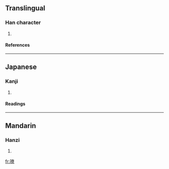 ==Translingual==
===Han character===
{{Han char|rn=96|rad=玉|as=12|sn=16|four=|canj=一土大金火 (MGKCF)}}
# {{defn|Han|sort=玉12}}
====References====
{{Han ref|kx=0742.020|dkj=21238|dj=1151.150|hdz=21137.050|uh=7499|ud=29849}}

----
==Japanese==
===Kanji===
{{ja-kanji|grade=|rs=玉12}}
# {{defn|Japanese}} 
====Readings====
{{ja-readings|on=[[りょう]] (ryō)|kun=[[しろがね]] (shirogane)|nanori=}}

----
==Mandarin==
===Hanzi===
{{cmn-hanzi|pin=[[liáo]] (liao2)|wg=liao<sup>2</sup>}}
# {{defn|Mandarin}}

[[fr:璙]]